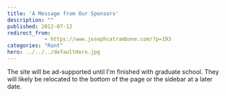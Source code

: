 ```yaml
---
title: 'A Message from Our Sponsors'
description: ""
published: 2012-07-12
redirect_from: 
            - https://www.josephcatrambone.com/?p=193
categories: "Rant"
hero: ../../../defaultHero.jpg
---
```

The site will be ad-supported until I'm finished with graduate school. They will likely be relocated to the bottom of the page or the sidebar at a later date.
